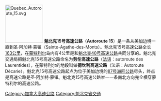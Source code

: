 {{unreferenced|time=2010-09-29T13:04:26+00:00}}
[[File:Quebec_Autoroute_15.svg|125px]]
'''魁北克15号高速公路'''（'''Autoroute 15 '''）是一条从美加边境一直到圣·阿加特·蒙镇（Sainte-Agathe-des-Monts）。魁北克15号高速公路全长[[163|163]][[公里|公里]]，在[[蒙特利尔|蒙特利尔]]岛内有4公里是和[[魁北克40号高速公路|魁北克40号高速公路]]共同分享的。魁北克交通局把魁北克15号高速公路命名为'''劳伦高速公路'''（[[法语|法语]]：autoroute des Laurentides），在蒙特利尔的地段叫做'''德坎利高速公路'''（法语：Autoroute Décarie）。魁北克15号高速公路起点为位于美加边境的[[87號州際公路|87号洲际公路]]尽头，终点是高速公路是圣·阿加特·蒙镇。魁北克15号高速公路唯一一条南北方向完全横穿蒙特利尔的高速公路。

{{DEFAULTSORT:Quebec Autoroute 15}}
[[Category:加拿大高速公路|Category:加拿大高速公路]]
[[Category:魁北克省交通|Category:魁北克省交通]]